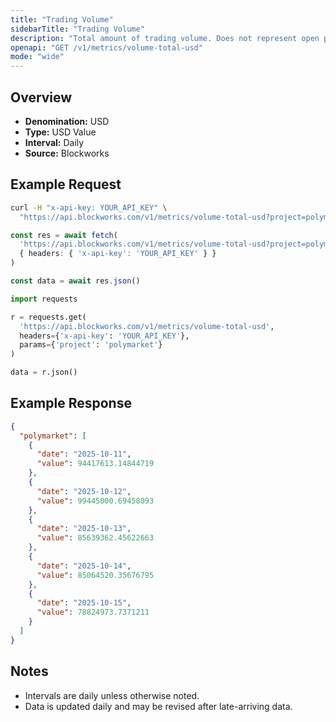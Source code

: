 ```yaml
---
title: "Trading Volume"
sidebarTitle: "Trading Volume"
description: "Total amount of trading volume. Does not represent open positions"
openapi: "GET /v1/metrics/volume-total-usd"
mode: "wide"
---
```


## Overview

- **Denomination:** USD
- **Type:** USD Value
- **Interval:** Daily
- **Source:** Blockworks

## Example Request

<CodeGroup>

```bash cURL
curl -H "x-api-key: YOUR_API_KEY" \
  "https://api.blockworks.com/v1/metrics/volume-total-usd?project=polymarket"
```

```typescript TypeScript
const res = await fetch(
  'https://api.blockworks.com/v1/metrics/volume-total-usd?project=polymarket',
  { headers: { 'x-api-key': 'YOUR_API_KEY' } }
)

const data = await res.json()
```

```python Python
import requests

r = requests.get(
  'https://api.blockworks.com/v1/metrics/volume-total-usd',
  headers={'x-api-key': 'YOUR_API_KEY'},
  params={'project': 'polymarket'}
)

data = r.json()
```

</CodeGroup>

## Example Response

```json
{
  "polymarket": [
    {
      "date": "2025-10-11",
      "value": 94417613.14844719
    },
    {
      "date": "2025-10-12",
      "value": 99445000.69458093
    },
    {
      "date": "2025-10-13",
      "value": 85639362.45622663
    },
    {
      "date": "2025-10-14",
      "value": 85064520.35676795
    },
    {
      "date": "2025-10-15",
      "value": 78824973.7371211
    }
  ]
}
```

## Notes
- Intervals are daily unless otherwise noted.
- Data is updated daily and may be revised after late-arriving data.
